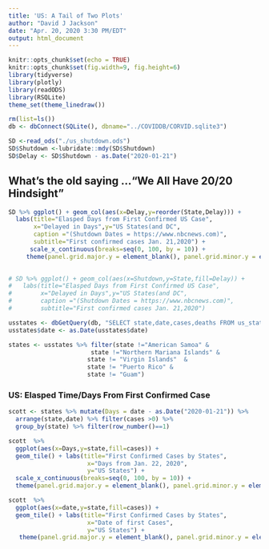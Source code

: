 ```yaml
---
title: 'US: A Tail of Two Plots'
author: "David J Jackson"
date: "Apr. 20, 2020 3:30 PM/EDT"
output: html_document
---
```


```r
knitr::opts_chunk$set(echo = TRUE)
knitr::opts_chunk$set(fig.width=9, fig.height=6)
library(tidyverse)
library(plotly)
library(readODS)
library(RSQLite)
theme_set(theme_linedraw())

```
```r
rm(list=ls())
db <- dbConnect(SQLite(), dbname="../COVIDDB/CORVID.sqlite3")
```
```r
SD <-read_ods("./us_shutdown.ods")
SD$Shutdown <-lubridate::mdy(SD$Shutdown)
SD$Delay <- SD$Shutdown - as.Date("2020-01-21")
```

## What's the old saying ..."We All Have 20/20 Hindsight"

```r
SD %>% ggplot() + geom_col(aes(x=Delay,y=reorder(State,Delay))) +
  labs(title="Elasped Days from First Confirmed US Case",
       x="Delayed in Days",y="US States(and DC",
       caption ="(Shutdown Dates = https://www.nbcnews.com)",
       subtitle="First confirmed cases Jan. 21,2020") +
      scale_x_continuous(breaks=seq(0, 100, by = 10)) +
     theme(panel.grid.major.y = element_blank(), panel.grid.minor.y = element_blank())
      

# SD %>% ggplot() + geom_col(aes(x=Shutdown,y=State,fill=Delay)) +
#   labs(title="Elasped Days from First Confirmed US Case",
#        x="Delayed in Days",y="US States(and DC",
#        caption ="(Shutdown Dates = https://www.nbcnews.com)",
#        subtitle="First confirmed cases Jan. 21,2020") 

```
```r
usstates <- dbGetQuery(db, "SELECT state,date,cases,deaths FROM us_states ;")
usstates$date <- as.Date(usstates$date)

states <- usstates %>% filter(state !="American Samoa" &
                       state !="Northern Mariana Islands" &
                      state != "Virgin Islands"  &
                      state != "Puerto Rico" &
                      state != "Guam")
```

### US: Elasped Time/Days From First Confirmed Case 

```r
scott <- states %>% mutate(Days = date - as.Date("2020-01-21")) %>%
  arrange(state,date) %>% filter(cases >0) %>%
  group_by(state) %>% filter(row_number()==1)
```

```r
scott  %>%
  ggplot(aes(x=Days,y=state,fill=cases)) +
  geom_tile() + labs(title="First Confirmed Cases by States",
                      x="Days from Jan. 22, 2020",
                      y="US States") +
  scale_x_continuous(breaks=seq(0, 100, by = 10)) +
  theme(panel.grid.major.y = element_blank(), panel.grid.minor.y = element_blank())

scott  %>%
  ggplot(aes(x=date,y=state,fill=cases)) +
  geom_tile() + labs(title="First Confirmed Cases by States",
                      x="Date of first Cases",
                      y="US States") +
   theme(panel.grid.major.y = element_blank(), panel.grid.minor.y = element_blank())
     
```

